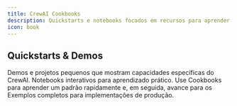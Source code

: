 ```yaml
---
title: CrewAI Cookbooks
description: Quickstarts e notebooks focados em recursos para aprender padrões rapidamente.
icon: book
---
```


## Quickstarts & Demos

<CardGroup cols={2}>
  <Card title="Repositório de Quickstarts" icon="bolt" href="https://github.com/crewAIInc/crewAI-quickstarts">
    Demos e projetos pequenos que mostram capacidades específicas do CrewAI.
  </Card>
  <Card title="Notebooks nos Exemplos" icon="book-open" href="https://github.com/crewAIInc/crewAI-examples/tree/main/Notebooks">
    Notebooks interativos para aprendizado prático.
  </Card>
</CardGroup>

<Tip>
Use Cookbooks para aprender um padrão rapidamente e, em seguida, avance para os Exemplos completos para implementações de produção.
</Tip>



